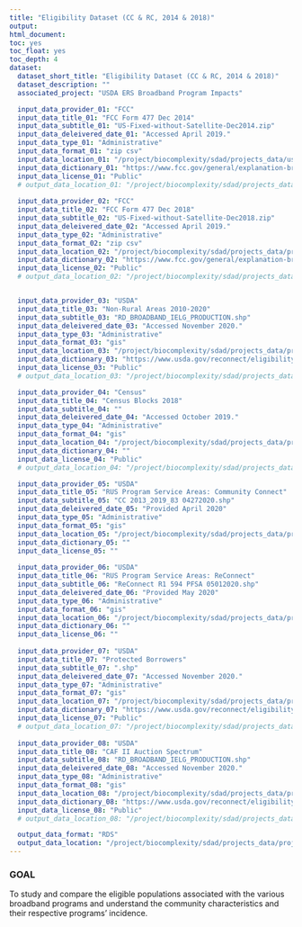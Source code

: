 ```yaml
---
title: "Eligibility Dataset (CC & RC, 2014 & 2018)"
output:
html_document:
toc: yes
toc_float: yes
toc_depth: 4
dataset:
  dataset_short_title: "Eligibility Dataset (CC & RC, 2014 & 2018)"
  dataset_description: ""
  associated_project: "USDA ERS Broadband Program Impacts"

  input_data_provider_01: "FCC"
  input_data_title_01: "FCC Form 477 Dec 2014"
  input_data_subtitle_01: "US-Fixed-without-Satellite-Dec2014.zip"
  input_data_deleivered_date_01: "Accessed April 2019."
  input_data_type_01: "Administrative"
  input_data_format_01: "zip csv"
  input_data_location_01: "/project/biocomplexity/sdad/projects_data/usda/bb/original/Corelogic_June_2020_Filesfbd_us_without_satellite_dec2014_v3.csv"
  input_data_dictionary_01: "https://www.fcc.gov/general/explanation-broadband-deployment-data"
  input_data_license_01: "Public"
  # output_data_location_01: "/project/biocomplexity/sdad/projects_data/project_data/usda/rural_broadband/fcc_availability/fcc_2014_block_maxspdelig_threshold_total3.RDS"
  
  input_data_provider_02: "FCC"
  input_data_title_02: "FCC Form 477 Dec 2018"
  input_data_subtitle_02: "US-Fixed-without-Satellite-Dec2018.zip"
  input_data_deleivered_date_02: "Accessed April 2019."
  input_data_type_02: "Administrative"
  input_data_format_02: "zip csv"
  input_data_location_02: "/project/biocomplexity/sdad/projects_data/project_data/usda/rural_broadband/fcc_availability/fbd_us_without_satellite_dec2018_v2.csv"
  input_data_dictionary_02: "https://www.fcc.gov/general/explanation-broadband-deployment-data"
  input_data_license_02: "Public"
  # output_data_location_02: "/project/biocomplexity/sdad/projects_data/project_data/usda/rural_broadband/fcc_availability/fcc_2018_block_maxspdelig.RDS"


  input_data_provider_03: "USDA"
  input_data_title_03: "Non-Rural Areas 2010-2020"
  input_data_subtitle_03: "RD_BROADBAND_IELG_PRODUCTION.shp"
  input_data_deleivered_date_03: "Accessed November 2020."
  input_data_type_03: "Administrative"
  input_data_format_03: "gis"
  input_data_location_03: "/project/biocomplexity/sdad/projects_data/project_data/usda/rural_broadband/RECONNECT_NON_RURAL/RD_BROADBAND_IELG_PRODUCTION.shp"
  input_data_dictionary_03: "https://www.usda.gov/reconnect/eligibility-area-map-datasets"
  input_data_license_03: "Public"
  # output_data_location_03: "/project/biocomplexity/sdad/projects_data/project_data/usda/rural_broadband/RECONNECT_NON_RURAL_working/final_nonruralareas_USDAfile_translatedblocks_df_NOV182020.RDS"

  input_data_provider_04: "Census"
  input_data_title_04: "Census Blocks 2018"
  input_data_subtitle_04: ""
  input_data_deleivered_date_04: "Accessed October 2019."
  input_data_type_04: "Administrative"
  input_data_format_04: "gis"
  input_data_location_04: "/project/biocomplexity/sdad/projects_data/project_data/usda/rural_broadband/RECONNECT_NON_RURAL/RD_BROADBAND_IELG_PRODUCTION.shp"
  input_data_dictionary_04: ""
  input_data_license_04: "Public"
  # output_data_location_04: "/project/biocomplexity/sdad/projects_data/usda/bb/original/censusblocks/blocks_TIGER2018_sf_RDS_USA_SF_wmissing.RDS"

  input_data_provider_05: "USDA"
  input_data_title_05: "RUS Program Service Areas: Community Connect"
  input_data_subtitle_05: "CC 2013_2019_83 04272020.shp"
  input_data_deleivered_date_05: "Provided April 2020"
  input_data_type_05: "Administrative"
  input_data_format_05: "gis"
  input_data_location_05: "/project/biocomplexity/sdad/projects_data/project_data/usda/rural_broadband/RUS_CC_Shapefiles_April2020/CC 2013_2019_83 04272020.shp"
  input_data_dictionary_05: ""
  input_data_license_05: ""
  
  input_data_provider_06: "USDA"
  input_data_title_06: "RUS Program Service Areas: ReConnect"
  input_data_subtitle_06: "ReConnect R1 594 PFSA 05012020.shp"
  input_data_deleivered_date_06: "Provided May 2020"
  input_data_type_06: "Administrative"
  input_data_format_06: "gis"
  input_data_location_06: "/project/biocomplexity/sdad/projects_data/project_data/usda/rural_broadband/RUS_RC_Shapefiles_April2020/ReConnect R1 594 PFSA 05012020.shp"
  input_data_dictionary_06: ""
  input_data_license_06: ""
  
  input_data_provider_07: "USDA"
  input_data_title_07: "Protected Borrowers"
  input_data_subtitle_07: ".shp"
  input_data_deleivered_date_07: "Accessed November 2020."
  input_data_type_07: "Administrative"
  input_data_format_07: "gis"
  input_data_location_07: "/project/biocomplexity/sdad/projects_data/project_data/usda/rural_broadband/RECONNECT_NON_RURAL/RD_BROADBAND_IELG_PRODUCTION.shp"
  input_data_dictionary_07: "https://www.usda.gov/reconnect/eligibility-area-map-datasets"
  input_data_license_07: "Public"
  # output_data_location_07: "/project/biocomplexity/sdad/projects_data/project_data/usda/rural_broadband/RECONNECT_NON_RURAL_working/final_nonruralareas_USDAfile_translatedblocks_df_NOV182020.RDS"
  
  input_data_provider_08: "USDA"
  input_data_title_08: "CAF II Auction Spectrum"
  input_data_subtitle_08: "RD_BROADBAND_IELG_PRODUCTION.shp"
  input_data_deleivered_date_08: "Accessed November 2020."
  input_data_type_08: "Administrative"
  input_data_format_08: "gis"
  input_data_location_08: "/project/biocomplexity/sdad/projects_data/project_data/usda/rural_broadband/RECONNECT_NON_RURAL/RD_BROADBAND_IELG_PRODUCTION.shp"
  input_data_dictionary_08: "https://www.usda.gov/reconnect/eligibility-area-map-datasets"
  input_data_license_08: "Public"
  # output_data_location_08: "/project/biocomplexity/sdad/projects_data/project_data/usda/rural_broadband/RECONNECT_NON_RURAL_working/final_nonruralareas_USDAfile_translatedblocks_df_NOV182020.RDS"

  output_data_format: "RDS"
  output_data_location: "/project/biocomplexity/sdad/projects_data/project_data/usda/rural_broadband/USA_2014_final_eligibility_sf_14DEC2020v7.RDS"
---
```


### GOAL

To study and compare the eligible populations associated with the various broadband programs and understand the community characteristics and their respective programs' incidence.

